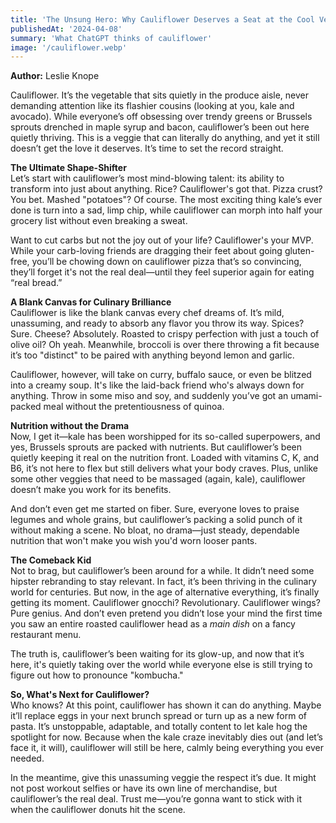 ```yaml
---
title: 'The Unsung Hero: Why Cauliflower Deserves a Seat at the Cool Veggies Table'
publishedAt: '2024-04-08'
summary: 'What ChatGPT thinks of cauliflower'
image: '/cauliflower.webp'
---
```


**Author:** Leslie Knope

Cauliflower. It’s the vegetable that sits quietly in the produce aisle, never demanding attention like its flashier cousins (looking at you, kale and avocado). While everyone’s off obsessing over trendy greens or Brussels sprouts drenched in maple syrup and bacon, cauliflower’s been out here quietly thriving. This is a veggie that can literally do anything, and yet it still doesn’t get the love it deserves. It’s time to set the record straight. 

**The Ultimate Shape-Shifter**  
Let’s start with cauliflower’s most mind-blowing talent: its ability to transform into just about anything. Rice? Cauliflower's got that. Pizza crust? You bet. Mashed "potatoes"? Of course. The most exciting thing kale’s ever done is turn into a sad, limp chip, while cauliflower can morph into half your grocery list without even breaking a sweat.

Want to cut carbs but not the joy out of your life? Cauliflower's your MVP. While your carb-loving friends are dragging their feet about going gluten-free, you’ll be chowing down on cauliflower pizza that’s so convincing, they’ll forget it's not the real deal—until they feel superior again for eating “real bread.” 

**A Blank Canvas for Culinary Brilliance**  
Cauliflower is like the blank canvas every chef dreams of. It’s mild, unassuming, and ready to absorb any flavor you throw its way. Spices? Sure. Cheese? Absolutely. Roasted to crispy perfection with just a touch of olive oil? Oh yeah. Meanwhile, broccoli is over there throwing a fit because it’s too "distinct" to be paired with anything beyond lemon and garlic.

Cauliflower, however, will take on curry, buffalo sauce, or even be blitzed into a creamy soup. It's like the laid-back friend who's always down for anything. Throw in some miso and soy, and suddenly you’ve got an umami-packed meal without the pretentiousness of quinoa.

**Nutrition without the Drama**  
Now, I get it—kale has been worshipped for its so-called superpowers, and yes, Brussels sprouts are packed with nutrients. But cauliflower’s been quietly keeping it real on the nutrition front. Loaded with vitamins C, K, and B6, it’s not here to flex but still delivers what your body craves. Plus, unlike some other veggies that need to be massaged (again, kale), cauliflower doesn’t make you work for its benefits. 

And don’t even get me started on fiber. Sure, everyone loves to praise legumes and whole grains, but cauliflower’s packing a solid punch of it without making a scene. No bloat, no drama—just steady, dependable nutrition that won't make you wish you'd worn looser pants.

**The Comeback Kid**  
Not to brag, but cauliflower’s been around for a while. It didn’t need some hipster rebranding to stay relevant. In fact, it’s been thriving in the culinary world for centuries. But now, in the age of alternative everything, it’s finally getting its moment. Cauliflower gnocchi? Revolutionary. Cauliflower wings? Pure genius. And don’t even pretend you didn’t lose your mind the first time you saw an entire roasted cauliflower head as a *main dish* on a fancy restaurant menu.

The truth is, cauliflower’s been waiting for its glow-up, and now that it’s here, it's quietly taking over the world while everyone else is still trying to figure out how to pronounce "kombucha."

**So, What's Next for Cauliflower?**  
Who knows? At this point, cauliflower has shown it can do anything. Maybe it’ll replace eggs in your next brunch spread or turn up as a new form of pasta. It’s unstoppable, adaptable, and totally content to let kale hog the spotlight for now. Because when the kale craze inevitably dies out (and let’s face it, it will), cauliflower will still be here, calmly being everything you ever needed.

In the meantime, give this unassuming veggie the respect it’s due. It might not post workout selfies or have its own line of merchandise, but cauliflower’s the real deal. Trust me—you’re gonna want to stick with it when the cauliflower donuts hit the scene.

